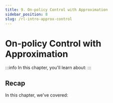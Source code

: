 ```yaml
---
title: 9. On-policy Control with Approximation
sidebar_position: 8
slug: /rl-intro-approx-control
---
```


# On-policy Control with Approximation

:::info
In this chapter, you'll learn about:
:::

## Recap

In this chapter, we've covered:

